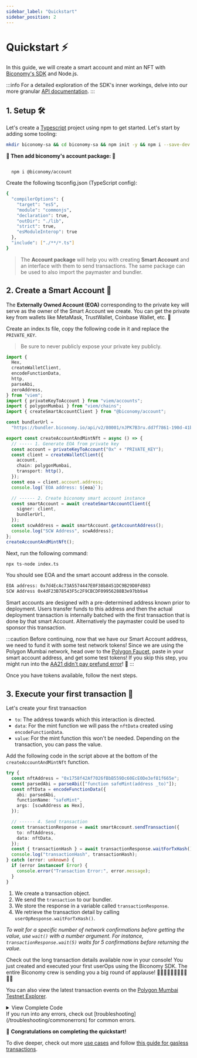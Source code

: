 ```yaml
---
sidebar_label: "Quickstart"
sidebar_position: 2
---
```


# Quickstart ⚡️

In this guide, we will create a smart account and mint an NFT with [Biconomy's SDK](https://github.com/bcnmy/biconomy-client-sdk) and Node.js.

:::info
For a detailed exploration of the SDK's inner workings, delve into our more granular [API documentation](https://bcnmy.github.io/biconomy-client-sdk/#md:biconomy-sdk).
:::

## 1. Setup 🛠️

Let's create a [Typescript](https://www.typescriptlang.org) project using npm to get started. Let's start by adding some tooling:

```bash
mkdir biconomy-sa && cd biconomy-sa && npm init -y && npm i --save-dev @types/node tslib
```

**🎉 Then add biconomy's account package: 🎉**

```

  npm i @biconomy/account

```

Create the following tsconfig.json (TypeScript config):

```bash
{
  "compilerOptions": {
    "target": "es5",
    "module": "commonjs",
    "declaration": true,
    "outDir": "./lib",
    "strict": true,
    "esModuleInterop": true
  },
  "include": ["./**/*.ts"]
}
```

> The **Account package** will help you with creating **Smart Account** and an interface with them to send transactions.
> The same package can be used to also import the paymaster and bundler.

## 2. Create a Smart Account 🌟

The **Externally Owned Account (EOA)** corresponding to the private key will serve as the owner of the Smart Account we create. You can get the private key from wallets like MetaMask, TrustWallet, Coinbase Wallet, etc. 🔑

Create an index.ts file, copy the following code in it and replace the `PRIVATE_KEY`.

> Be sure to never publicly expose your private key publicly.

```ts
import {
  Hex,
  createWalletClient,
  encodeFunctionData,
  http,
  parseAbi,
  zeroAddress,
} from "viem";
import { privateKeyToAccount } from "viem/accounts";
import { polygonMumbai } from "viem/chains";
import { createSmartAccountClient } from "@biconomy/account";

const bundlerUrl =
  "https://bundler.biconomy.io/api/v2/80001/nJPK7B3ru.dd7f7861-190d-41bd-af80-6877f74b8f44"; // Found at https://dashboard.biconomy.io

export const createAccountAndMintNft = async () => {
  // ----- 1. Generate EOA from private key
  const account = privateKeyToAccount("0x" + "PRIVATE_KEY");
  const client = createWalletClient({
    account,
    chain: polygonMumbai,
    transport: http(),
  });
  const eoa = client.account.address;
  console.log(`EOA address: ${eoa}`);

  // ------ 2. Create biconomy smart account instance
  const smartAccount = await createSmartAccountClient({
    signer: client,
    bundlerUrl,
  });
  const scwAddress = await smartAccount.getAccountAddress();
  console.log("SCW Address", scwAddress);
};
createAccountAndMintNft();
```

Next, run the following command:

```bash
npx ts-node index.ts
```

You should see EOA and the smart account address in the console.

```bash
EOA address: 0x7d4EcAc73A5574447E0F38b8451DC9B29D8Fd083
SCW Address 0x4dF23B78543F5c2F9CBCDF09956288B3e97bb9a4
```

Smart accounts are designed with a pre-determined address known prior to deployment. Users transfer funds to this address and then the actual deployment transaction is internally batched with the first transaction that is done by that smart Account. Alternatively the paymaster could be used to sponsor this transaction.

:::caution
Before continuing, now that we have our Smart Account address, we need to fund it with some test network tokens! Since we are using the Polygon Mumbai network, head over to the [Polygon Faucet](https://faucet.polygon.technology/), paste in your smart account address, and get some test tokens! If you skip this step, you might run into the [AA21 didn't pay prefund error](/troubleshooting/commonerrors.md)! 💸
:::

Once you have tokens available, follow the next steps.

## 3. Execute your first transaction 🚀

Let's create your first transaction

- `to`: The address towards which this interaction is directed.
- `data`: For the mint function we will pass the `nftData` created using `encodeFunctionData`.
- `value`: For the mint function this won't be needed. Depending on the transaction, you can pass the value.

Add the following code in the script above at the bottom of the `createAccountAndMintNft` function.

```typescript
try {
  const nftAddress = "0x1758f42Af7026fBbB559Dc60EcE0De3ef81f665e";
  const parsedAbi = parseAbi(["function safeMint(address _to)"]);
  const nftData = encodeFunctionData({
    abi: parsedAbi,
    functionName: "safeMint",
    args: [scwAddress as Hex],
  });

  // ------ 4. Send transaction
  const transactionResponse = await smartAccount.sendTransaction({
    to: nftAddress,
    data: nftData,
  });
  const { transactionHash } = await transactionResponse.waitForTxHash();
  console.log("transactionHash", transactionHash);
} catch (error: unknown) {
  if (error instanceof Error) {
    console.error("Transaction Error:", error.message);
  }
}
```

1. We create a transaction object.
2. We send the `transaction` to our bundler.
3. We store the response in a variable called `transactionResponse`.
4. We retrieve the transaction detail by calling `userOpResponse.waitForTxHash()`.

_To wait for a specific number of network confirmations before getting the value, use `wait()` with a number argument.
For instance, `transactionResponse.wait(5)` waits for 5 confirmations before returning the value._

Check out the long transaction details available now in your console! You just created and executed your first userOps using the Biconomy SDK. The entire Biconomy crew is sending you a big round of applause! 👏👏🏻👏🏼👏🏽👏🏾👏🏿

You can also view the latest transaction events on the [Polygon Mumbai Testnet Explorer](https://mumbai.polygonscan.com/address/0x1758f42Af7026fBbB559Dc60EcE0De3ef81f665e#events).

<details>
  <summary>View Complete Code</summary>

```typescript
import {
  Hex,
  createWalletClient,
  encodeFunctionData,
  http,
  parseAbi,
  zeroAddress,
} from "viem";
import { privateKeyToAccount } from "viem/accounts";
import { polygonMumbai } from "viem/chains";
import { createSmartAccountClient } from "@biconomy/account";

export const createAccountAndMintNft = async () => {
  // ----- 1. Generate EOA from private key
  const account = privateKeyToAccount("0x" + "PRIVATE_KEY");
  const client = createWalletClient({
    account,
    chain: polygonMumbai,
    transport: http(),
  });
  const eoa = client.account.address;
  console.log(`EOA address: ${eoa}`);

  // ------ 2. Create biconomy smart account instance
  const smartAccount = await createSmartAccountClient({
    signer: client,
    bundlerUrl:
      "https://bundler.biconomy.io/api/v2/80001/nJPK7B3ru.dd7f7861-190d-41bd-af80-6877f74b8f44",
  });
  const scwAddress = await smartAccount.getAccountAddress();
  console.log("SCW Address", scwAddress);

  // ------ 3. Generate transaction data
  const nftAddress = "0x1758f42Af7026fBbB559Dc60EcE0De3ef81f665e";
  const parsedAbi = parseAbi(["function safeMint(address _to)"]);
  const nftData = encodeFunctionData({
    abi: parsedAbi,
    functionName: "safeMint",
    args: [scwAddress as Hex],
  });

  // ------ 4. Send transaction
  const { waitForTxHash } = await smartAccount.sendTransaction({
    to: nftAddress,
    data: nftData,
  });

  const { transactionHash } = await waitForTxHash();
  console.log("transactionHash", transactionHash);
};
createAccountAndMintNft();
```

</details>
If you run into any errors, check out [troubleshooting](/troubleshooting/commonerrors) for common errors.

🎉 **Congratulations on completing the quickstart!**

To dive deeper, check out more [use cases](/tutorials) and follow [this guide for gasless transactions](/tutorials/sendGasless).

